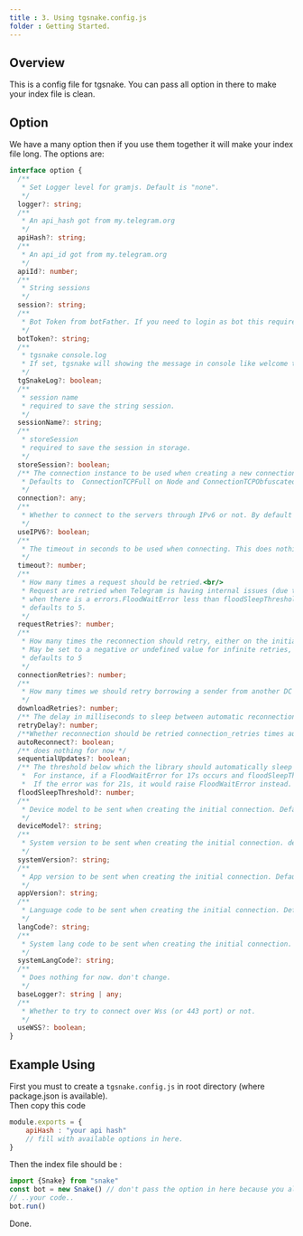 ```yaml
--- 
title : 3. Using tgsnake.config.js 
folder : Getting Started.
--- 
```

## Overview 
This is a config file for tgsnake. You can pass all option in there to make your index file is clean. 
## Option 
We have a many option then if you use them together it will make your index file long. The options are: 
```ts 
interface option {
  /**
   * Set Logger level for gramjs. Default is "none".
   */
  logger?: string;
  /**
   * An api_hash got from my.telegram.org
   */
  apiHash?: string;
  /**
   * An api_id got from my.telegram.org
   */
  apiId?: number;
  /**
   * String sessions
   */
  session?: string;
  /**
   * Bot Token from botFather. If you need to login as bot this required
   */
  botToken?: string;
  /**
   * tgsnake console.log
   * If set, tgsnake will showing the message in console like welcome to tgsnake or anything.
   */
  tgSnakeLog?: boolean;
  /**
   * session name
   * required to save the string session.
   */
  sessionName?: string;
  /**
   * storeSession
   * required to save the session in storage.
   */
  storeSession?: boolean;
  /** The connection instance to be used when creating a new connection to the servers. It must be a type.<br/>
   * Defaults to  ConnectionTCPFull on Node and ConnectionTCPObfuscated on browsers.
   */
  connection?: any;
  /**
   * Whether to connect to the servers through IPv6 or not. By default this is false.
   */
  useIPV6?: boolean;
  /**
   * The timeout in seconds to be used when connecting. This does nothing for now.
   */
  timeout?: number;
  /**
   * How many times a request should be retried.<br/>
   * Request are retried when Telegram is having internal issues (due to INTERNAL error or RPC_CALL_FAIL error),<br/>
   * when there is a errors.FloodWaitError less than floodSleepThreshold, or when there's a migrate error.<br/>
   * defaults to 5.
   */
  requestRetries?: number;
  /**
   * How many times the reconnection should retry, either on the initial connection or when Telegram disconnects us.<br/>
   * May be set to a negative or undefined value for infinite retries, but this is not recommended, since the program can get stuck in an infinite loop.<br/>
   * defaults to 5
   */
  connectionRetries?: number;
  /**
   * How many times we should retry borrowing a sender from another DC when it fails. defaults to 5
   */
  downloadRetries?: number;
  /** The delay in milliseconds to sleep between automatic reconnections. defaults to 1000*/
  retryDelay?: number;
  /**Whether reconnection should be retried connection_retries times automatically if Telegram disconnects us or not. defaults to true */
  autoReconnect?: boolean;
  /** does nothing for now */
  sequentialUpdates?: boolean;
  /** The threshold below which the library should automatically sleep on flood wait and slow mode wait errors (inclusive).<br/>
   *  For instance, if a FloodWaitError for 17s occurs and floodSleepThreshold is 20s, the library will sleep automatically.<br/>
   *  If the error was for 21s, it would raise FloodWaitError instead. defaults to 60 sec.*/
  floodSleepThreshold?: number;
  /**
   * Device model to be sent when creating the initial connection. Defaults to os.type().toString().
   */
  deviceModel?: string;
  /**
   * System version to be sent when creating the initial connection. defaults to os.release().toString() -.
   */
  systemVersion?: string;
  /**
   * App version to be sent when creating the initial connection. Defaults to 1.0.
   */
  appVersion?: string;
  /**
   * Language code to be sent when creating the initial connection. Defaults to 'en'.
   */
  langCode?: string;
  /**
   * System lang code to be sent when creating the initial connection. Defaults to 'en'.
   */
  systemLangCode?: string;
  /**
   * Does nothing for now. don't change.
   */
  baseLogger?: string | any;
  /**
   * Whether to try to connect over Wss (or 443 port) or not.
   */
  useWSS?: boolean;
}
```

## Example Using 
First you must to create a `tgsnake.config.js` in root directory (where package.json is available).   
Then copy this code 
```ts:tgsnake.config.js
module.exports = {
    apiHash : "your api hash" 
    // fill with available options in here.
}
```

Then the index file should be : 
```ts:index.ts {2} showLineNumber
import {Snake} from "snake" 
const bot = new Snake() // don't pass the option in here because you already pass in config file.
// ..your code.. 
bot.run()
```
Done. 